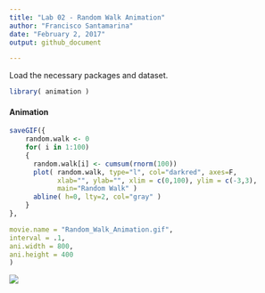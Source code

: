 ```yaml
---
title: "Lab 02 - Random Walk Animation"
author: "Francisco Santamarina"
date: "February 2, 2017"
output: github_document

---
```


Load the necessary packages and dataset.
```r
library( animation )
```

#### Animation
```r

saveGIF({
    random.walk <- 0
    for( i in 1:100)
    {
      random.walk[i] <- cumsum(rnorm(100))
      plot( random.walk, type="l", col="darkred", axes=F, 
            xlab="", ylab="", xlim = c(0,100), ylim = c(-3,3), 
            main="Random Walk" )
      abline( h=0, lty=2, col="gray" )
    }
},

movie.name = "Random_Walk_Animation.gif",
interval = .1,
ani.width = 800,
ani.height = 400
)
```
![](C:/Users/franc/Documents/GitHub/DDM-II/lab-02-animations-fjsantam/Random_Walk_Animation.gif)
